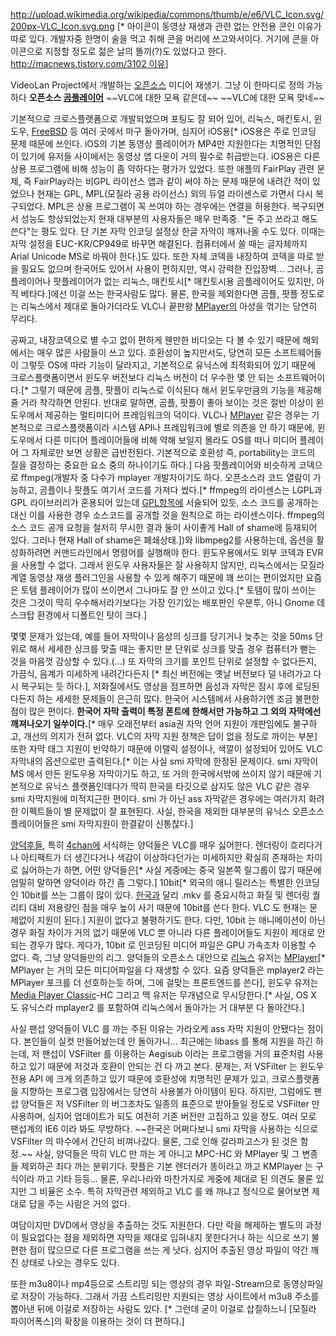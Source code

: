http://upload.wikimedia.org/wikipedia/commons/thumb/e/e6/VLC_Icon.svg/200px-VLC_Icon.svg.png [* 아이콘이 동영상 재생과 관련 없는 안전용 콘인 이유가 따로 있다. 개발자중 한명이 술을 먹고 취해 콘을 머리에 쓰고와서이다. 거기에 콘을 아이콘으로 지정할 정도로 젊은 날의 똘끼(?)도 있었다고 한다. [[http://macnews.tistory.com/3102 이유]]]

VideoLan Project에서 개발하는 [[오픈소스]] 미디어 재생기. 그냥 이 한마디로 정의 가능하다 '''오픈소스 [[곰플레이어]]''' ~~VLC에 대한 모욕 같은데~~ ~~VLC에 대한 모욕 맞네~~

기본적으로 크로스플랫폼으로 개발되었으며 포팅도 잘 되어 있어, 리눅스, 매킨토시, 윈도우, [[FreeBSD]] 등 여러 곳에서 마구 돌아가며, 심지어 iOS용[* iOS용은 주로 인코딩 문제 때문에 쓰인다. iOS의 기본 동영상 플레이어가 MP4만 지원한다는 치명적인 단점이 있기에 유저들 사이에서는 동영상 앱 다운이 거의 필수로 취급받는다. iOS용은 다른 상용 프로그램에 비해 성능이 좀 약하다는 평가가 있었다. 또한 애플의 FairPlay 관련 문제, 즉 FairPlay라는 비GPL 라이선스 앱과 같이 써야 하는 문제 때문에 내려간 적이 있었으나 현재는 GPL, MPL(모질라 공용 라이선스) 외의 듀얼 라이센스로 가면서 다시 복구되었다. MPL은 상용 프로그램이 꼭 쓰여야 하는 경우에는 연결을 허용한다. 복구되면서 성능도 향상되었는지 현재 대부분의 사용자들은 매우 만족중. "돈 주고 쓰라고 해도 쓴다"는 평도 있다. 단 기본 자막 인코딩 설정상 한글 자막이 깨져나올 수도 있다. 이때는 자막 설정을 EUC-KR/CP949로 바꾸면 해결된다. 컴퓨터에서 쓸 때는 글자체까지 Arial Unicode MS로 바꿔야 한다.]도 있다. 또한 자체 코덱을 내장하여 코덱을 따로 받을 필요도 없으며 한국어도 있어서 사용이 편하지만, 역시 강력한 진입장벽... 그러나, 곰플레이어나 팟플레이어가 없는 리눅스, 매킨토시[* 매킨토시용 곰플레이어도 있지만, 아직 베타다.]에선 이걸 쓰는 한국사람도 많다. 물론, 한국을 제외한다면 곰플, 팟플 정도로는 리눅스에서 제대로 돌아가더라도 VLC나 끝판왕 [[MPlayer]]의 아성을 꺾기는 당연히 무리다.

공짜고, 내장코덱으로 별 수고 없이 편하게 웬만한 비디오는 다 볼 수 있기 때문에 해외에서는 매우 많은 사람들이 쓰고 있다. 호환성이 높지만서도, 당연히 모든 소프트웨어들이 그렇듯 OS에 따라 기능이 달라지고, 기본적으로 유닉스에 최적화되어 있기 때문에 크로스플랫폼이면서 윈도우 버전보다 리눅스 버전이 더 우수한 몇 안 되는 소프트웨어이다.[* 그렇기 때문에 곰플, 팟플이 리눅스로 이식된다 해서 윈도우만큼의 기능을 제공해 줄 거라 착각하면 안된다. 반대로 말하면, 곰플, 팟플이 좋아 보이는 것은 절반 이상이 윈도우에서 제공하는 멀티미디어 프레임워크의 덕이다. VLC나 [[MPlayer]] 같은 경우는 기본적으로 크로스플랫폼이라 시스템 API나 프레임워크에 별로 의존을 안 하기 때문에, 윈도우에서 다른 미디어 플레이어들에 비해 약해 보일지 몰라도 OS를 떠나 미디어 플레이어 그 자체로만 보면 상황은 급반전된다. 기본적으로 호환성 즉, portability는 코드의 질을 결정하는 중요한 요소 중의 하나이기도 하다.] 다음 팟플레이어와 비슷하게 코덱으로 ffmpeg(개발자 중 다수가 mplayer 개발자이기도 하다. 오픈소스라 코드 열람이 가능하고, 곰플이나 팟플도 여기서 코드를 가져다 썼다.[* ffmpeg의 라이센스는 LGPL과 GPL 라이브러리가 혼용되어 있는데 [[GPL]]항목에 서술되어 있듯, 소스 코드를 공개하는 대신 이를 사용한 경우 소스코드를 공개할 것을 원칙으로 하는 라이센스이다. ffmpeg의 소스 코드 공개 요청을 철저히 무시한 결과 둘이 사이좋게 Hall of shame에 등재되어 있다. 그러나 현재 Hall of shame은 폐쇄상태.])와 libmpeg2를 사용하는데, 옵션을 활성화하려면 커맨드라인에서 명령어를 실행해야 한다. 윈도우용에서도 외부 코덱과 EVR을 사용할 수 없다. 그래서 윈도우 사용자들은 잘 사용하지 않지만, 리눅스에서는 모질라 계열 동영상 재생 플러그인을 사용할 수 있게 해주기 때문에 꽤 쓰이는 편이었지만 요즘은 토템 플레이어가 많이 쓰이면서 그나마도 잘 안 쓰이고 있다.[* 토템이 많이 쓰이는 것은 그것이 딱히 우수해서라기보다는 가장 인기있는 배포판인 우분투, 아니 Gnome 데스크탑 환경에서 디폴트인 탓이 크다.]

몇몇 문제가 있는데, 예를 들어 자막이나 음성의 싱크를 당기거나 늦추는 것을 50ms 단위로 해서 세세한 싱크를 맞출 때는 좋지만 분 단위로 싱크를 맞출 경우 컴퓨터가 뻗는 것을 마음껏 감상할 수 있다.(...) 또 자막의 크기를 포인트 단위로 설정할 수 없다든지, 가끔식, 음계가 미세하게 내려간다든지 [* 최신 버전에는 옛날 버전보다 덜 내려가고 다시 복구되는 듯 하다.], 저화질에서도 영상을 점프하면 음성과 자막은 잠시 후에 로딩된다든지 하는 세세한 문제들이 은근히 많다.
한국어 시스템에서 사용하기엔 조금 불편한 점이 많은 편이다. '''한국어 자막 출력이 특정 폰트에 한해서만 가능하고 그 외의 자막에선 깨져나오기 일쑤이다.'''[* 매우 오래전부터 asia권 자막 언어 지원이 개판임에도 불구하고, 개선의 의지가 전혀 없다. VLC의 자막 지원 정책은 답이 없을 정도로 까이는 부분] 또한 자막 태그 지원이 빈약하기 때문에 이탤릭 설정이나, 색깔이 설정되어 있어도 VLC 자막내의 옵션으로만 출력된다.[* 이는 사실 smi 자막에 한정된 문제이다. smi 자막이 MS 에서 만든 윈도우용 자막이기도 하고, 또 거의 한국에서밖에 쓰이지 않기 때문에 기본적으로 유닉스 플랫폼인데다가 딱히 한국을 타깃으로 삼지도 않은 VLC 같은 경우 smi 자막지원에 미적지근한 편이다. smi 가 아닌 ass 자막같은 경우에는 여러가지 화려한 이펙트들이 별 문제없이 잘 표현된다. 사실, 한국을 제외한 대부분의 유닉스 오픈소스 플레이어들은 smi 자막지원이 한결같이 신통찮다.]

[[양덕후]]들, 특히 [[4chan]]에 서식하는 양덕들은 VLC를 매우 싫어한다. 렌더링이 흐리다거나 아티팩트가 더 생긴다거나 색감이 이상하다던가는 미세하지만 확실히 존재하는 차이로 싫어하는가 하면, 어떤 양덕들은[* 사실 게중에는 중국 일본쪽 릴그룹이 많기 때문에 엄밀히 말하면 양덕이라 하긴 좀 그렇다.] 10bit[* 외국의 애니 릴리스는 특별한 인코딩인 10bit를 쓰는 그룹이 많이 있다. [[한국]]과 달리 .mkv 를 중요시하고 화질 및 렌더링 퀄리티 대비 저용량인 점을 매우 높이 사기 때문에 10bit를 쓴다 한다. VLC 도 현재는 문제없이 지원이 된다.] 지원이 없다고 불평하기도 한다. 다만, 10bit 는 애니메이션이 아닌 경우 화질 차이가 거의 없기 때문에 VLC 뿐 아니라 다른 플레이어들도 지원이 제대로 안되는 경우가 많다. 게다가, 10bit 로 인코딩된 미디어 파일은 GPU 가속조차 이용할 수 없다. 즉, 그냥 양덕들만의 리그. 양덕들의 오픈소스 대안으로 [[리눅스]] 유저는 [[MPlayer]][* MPlayer 는 거의 모든 미디어파일을 다 재생할 수 있다. 요즘 양덕들은 mplayer2 라는 MPlayer 포크를 더 선호하는듯 하며, 그에 걸맞는 프론트엔드를 쓴다], 윈도우 유저는 [[Media Player Classic]]-HC 그리고 맥 유저는 무개념으로 무시당한다.[* 사실, OS X 도 유닉스라 mplayer2 를 포함하여 리눅스에서 돌아가는 거 대부분 다 돌아간다.]

사실 팬섭 양덕들이 VLC 를 까는 주된 이유는 가라오케 ass 자막 지원이 안됐다는 점이다. 본인들이 실컷 만들어놨는데 안 돌아가니... 최근에는 libass 를 통해 지원을 하긴 하는데, 저 팬섭이 VSFilter 를 이용하는 Aegisub 이라는 프로그램을 거의 표준처럼 사용하고 있기 때문에 저것과 호환이 안되는 건 다 까고 본다. 문제는, 저 VSFilter 는 윈도우 전용 API 에 크게 의존하고 있기 때문에 호환성에 치명적인 문제가 있고, 크로스플랫폼을 지향하는 프로그램 입장에서는 당연히 사용불가 아이템이 된다. 하지만, 그럼에도 팬섭 양덕들은 저 VSFilter 의 버그조차도 일종의 표준으로 받아들일 정도로 VSFilter 만 사용하며, 심지어 업데이트가 되도 여전히 기존 버전만 고집하고 있을 정도. 여러 모로 팬섭계의 IE6 이라 봐도 무방하다. ~~한국은 어쩌다보니 smi 자막을 사용하는 식으로 VSFilter 의 마수에서 간단히 비껴나갔다. 물론, 그로 인해 갈라파고스가 된 것은 함정.~~ 사실, 양덕들은 딱히 VLC 만 까는 게 아니고 MPC-HC 와 MPlayer 및 그 변종들 제외하곤 죄다 까는 분위기다. 팟플은 기본 렌더러가 똥이라고 까고 KMPlayer 는 구식이라 까고 기타 등등... 물론, 우리나라와 마찬가지로 게중에 제대로 된 의견도 물론 있지만 그 비율은 소수. 특히 자막관련 제외하고 VLC 를 왜 까냐고 정식으로 물어보면 제대로 답을 주는 사람은 거의 없다.

여담이지만 DVD에서 영상을 추출하는 것도 지원한다. 다만 락을 해제하는 별도의 과정이 필요없다는 점을 제외하면 자막을 제대로 입혀내지 못한다거나 하는 식으로 쓰기 불편한 점이 많으므로 다른 프로그램을 쓰는 게 낫다. 심지어 추출된 영상 파일이 약간 깨진 상태로 나오는 경우도 있다.

또한 m3u8이나 mp4등으로 스트리밍 되는 영상의 경우 파일-Stream으로 동영상파일로 저장이 가능하다. 그래서 가끔 스트리밍만 지원되는 영상 사이트에서 m3u8 주소를 뽑아낸 뒤에 이걸로 저장하는 사람도 있다. [* 그런데 굳이 이걸로 삽질하느니 [모질라 파이어폭스]의 확장을 이용하는 것이 더 편하다.]

